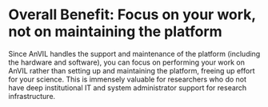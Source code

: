 # Overall Benefit: Focus on your work, not on maintaining the platform

Since AnVIL handles the support and maintenance of the platform (including the hardware and software), you can focus on performing your work on AnVIL rather than setting up and maintaining the platform, freeing up effort for your science. This is immensely valuable for researchers who do not have deep institutional IT and system administrator support for research infrastructure.
